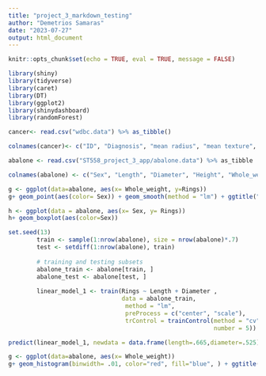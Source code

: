 ```yaml
---
title: "project_3_markdown_testing"
author: "Demetrios Samaras"
date: "2023-07-27"
output: html_document
---
```


```r
knitr::opts_chunk$set(echo = TRUE, eval = TRUE, message = FALSE)
```


```r
library(shiny)
library(tidyverse)
library(caret)
library(DT)
library(ggplot2)
library(shinydashboard)
library(randomForest)


```


```r

cancer<- read.csv("wdbc.data") %>% as_tibble()

colnames(cancer)<- c("ID", "Diagnosis", "mean radius", "mean texture", "mean perimeter", "mean area", "mean smoothness", "mean compactness", "mean concavity", "mean concave points", "mean symmetry", "mean fractal dimension", "radius SE", "texture SE", "perimeter SE", "area SE", "smoothness SE", "compactness SE", "concavity SE", "concave points SE", "symmetry SE", "fractal dimension SE", "worst radius", "worst texture", "worst perimeter", "worst area", "worst smoothness", "worst compactness", "worst concavity", "worst concave points", "worst symmetry", "worst fractal dimension" )

```

```r

abalone <- read.csv("ST558_project_3_app/abalone.data") %>% as_tibble 

colnames(abalone) <- c("Sex", "Length", "Diameter", "Height", "Whole_weight", "Shucked_weight", "Viscera_weight",  "Shell_weight", "Rings" )

```

```r

g <- ggplot(data=abalone, aes(x= Whole_weight, y=Rings))
g+ geom_point(aes(color= Sex)) + geom_smooth(method = "lm") + ggtitle("scatterplot")

```

```r

h <- ggplot(data = abalone, aes(x= Sex, y= Rings))
h+ geom_boxplot(aes(color=Sex))
```

```r

set.seed(13) 
        train <- sample(1:nrow(abalone), size = nrow(abalone)*.7)
        test <- setdiff(1:nrow(abalone), train)
        
        # training and testing subsets
        abalone_train <- abalone[train, ]
        abalone_test <- abalone[test, ]
        
        linear_model_1 <- train(Rings ~ Length + Diameter , 
                                data = abalone_train,
                                 method = "lm",
                                 preProcess = c("center", "scale"),
                                 trControl = trainControl(method = "cv", 
                                                          number = 5))

predict(linear_model_1, newdata = data.frame(length=.665,diameter=.525))
```

```r

g <- ggplot(data=abalone, aes(x= Whole_weight))
g+ geom_histogram(binwidth= .01, color="red", fill="blue", ) + ggtitle("Histogram")

```






